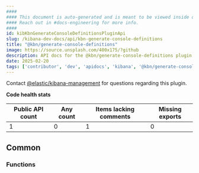 ```yaml
---
####
#### This document is auto-generated and is meant to be viewed inside our experimental, new docs system.
#### Reach out in #docs-engineering for more info.
####
id: kibKbnGenerateConsoleDefinitionsPluginApi
slug: /kibana-dev-docs/api/kbn-generate-console-definitions
title: "@kbn/generate-console-definitions"
image: https://source.unsplash.com/400x175/?github
description: API docs for the @kbn/generate-console-definitions plugin
date: 2025-02-20
tags: ['contributor', 'dev', 'apidocs', 'kibana', '@kbn/generate-console-definitions']
---
```




Contact [@elastic/kibana-management](https://github.com/orgs/elastic/teams/kibana-management) for questions regarding this plugin.

**Code health stats**

| Public API count  | Any count | Items lacking comments | Missing exports |
|-------------------|-----------|------------------------|-----------------|
| 1 | 0 | 1 | 0 |

## Common

### Functions
<DocDefinitionList data={kbnGenerateConsoleDefinitionsObj.common.functions}/>

